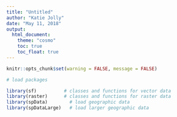 ```yaml
---
title: "Untitled"
author: "Katie Jolly"
date: "May 11, 2018"
output: 
  html_document:
    theme: "cosmo"
    toc: true
    toc_float: true
---
```


```r
knitr::opts_chunk$set(warning = FALSE, message = FALSE)
```

```r
# load packages

library(sf)          # classes and functions for vector data
library(raster)      # classes and functions for raster data
library(spData)        # load geographic data
library(spDataLarge)   # load larger geographic data
```

